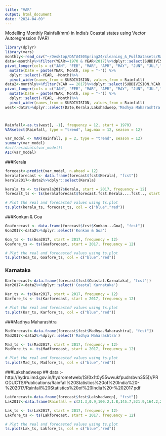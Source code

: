 ```yaml
---
title: "VAR"
output: html_document
date: "2024-04-09"
---
```

Modelling Monthly Rainfall(mm) in India's Coastal states using Vector Autoregression (VAR)
```r
library(dplyr)
library(vars)
monthly<-read_csv("~/Desktop/DATA450Spring24/cleaning_&_FullDatasets/Rainfall_Data_LL.csv")
data<-monthly%>%filter(YEAR>=1970 & YEAR<2017)%>%dplyr::select(SUBDIVISION,YEAR,JAN,FEB,MAR,APR,MAY,JUN,JUL,AUG,SEP,OCT,NOV,DEC)%>%
pivot_longer(cols = c("JAN", "FEB", "MAR", "APR", "MAY", "JUN", "JUL","AUG","SEP","OCT","NOV","DEC"),names_to = "Month", values_to = "Rainfall")%>%
  mutate(Date = paste(YEAR, Month, sep = "-")) %>%
  dplyr::select(-YEAR, -Month)%>%
  pivot_wider(names_from = SUBDIVISION, values_from = Rainfall)
data2<-monthly%>%filter(YEAR == 2017)%>%dplyr::select(SUBDIVISION,YEAR,JAN,FEB,MAR,APR,MAY,JUN,JUL,AUG,SEP,OCT,NOV,DEC)%>%
pivot_longer(cols = c("JAN", "FEB", "MAR", "APR", "MAY", "JUN", "JUL","AUG","SEP","OCT","NOV","DEC"),names_to = "Month", values_to = "Rainfall")%>%
  mutate(Date = paste(YEAR, Month, sep = "-")) %>%
  dplyr::select(-YEAR, -Month)%>%
  pivot_wider(names_from = SUBDIVISION, values_from = Rainfall)
west<-data%>%dplyr::select(Date,Kerala,Lakshadweep,'Madhya Maharashtra','Coastal Karnataka','Konkan & Goa')




```

```r
Rainfall<-as.ts(west[, -1], frequency = 12, start = 1970)
VARselect(Rainfall, type = "trend", lag.max = 12, season = 12)

```

```r
var_model <- VAR(Rainfall, p = 2, type = "trend", season = 12)
summary(var_model)
#acf(residuals(var_model))
AIC(var_model)
```
###Kerala
```r
forecast<-predict(var_model, n.ahead = 12)
keralaforecast <- data.frame(forecast$fcst$Kerala[, "fcst"])
kerala2017<-data2%>%dplyr::select(Kerala)
```

```r
kerala_ts <- ts(kerala2017$Kerala, start = 2017, frequency = 12)
forecast_ts <- ts(keralaforecast$forecast.fcst.Kerala....fcst.., start = 2017, frequency = 12)

# Plot the real and forecasted values using ts.plot
ts.plot(kerala_ts, forecast_ts, col = c("blue","red"))
```
###Konkan & Goa
```r
Goaforecast <- data.frame(forecast$fcst$Konkan...Goa[, "fcst"])
Goa2017<-data2%>%dplyr::select('Konkan & Goa')

```

```r
Goa_ts <- ts(Goa2017, start = 2017, frequency = 12)
Goafore_ts <- ts(Goaforecast, start = 2017, frequency = 12)

# Plot the real and forecasted values using ts.plot
ts.plot(Goa_ts, Goafore_ts, col = c("blue","red"))
```


### Karnataka 
```r
Karforecast<-data.frame(forecast$fcst$Coastal.Karnataka[, "fcst"])
Kar2017<-data2%>%dplyr::select('Coastal Karnataka')

```

```r
Kar_ts <- ts(Kar2017, start = 2017, frequency = 12)
Karfore_ts <- ts(Karforecast, start = 2017, frequency = 12)

# Plot the real and forecasted values using ts.plot
ts.plot(Kar_ts, Karfore_ts, col = c("blue","red"))
```

###Madhya Maharashtra

```r
Madforecast<-data.frame(forecast$fcst$Madhya.Maharashtra[, "fcst"])
Mad2017<-data2%>%dplyr::select('Madhya Maharashtra')

```

```r
Mad_ts <- ts(Mad2017, start = 2017, frequency = 12)
Madfore_ts <- ts(Madforecast, start = 2017, frequency = 12)

# Plot the real and forecasted values using ts.plot
ts.plot(Mad_ts, Madfore_ts, col = c("blue","red"))
```

###Lakshadweep
## data :- http://hydro.imd.gov.in/hydrometweb/(S(0x1t0y55wwukfpudrsbvn355))/PRODUCTS/Publications/Rainfall%20Statistics%20of%20India%20-%202017/Rainfall%20Statistics%20of%20India%20-%202017.pdf

```r
Lakforecast<-data.frame(forecast$fcst$Lakshadweep[, "fcst"])
Lak2017<-data.frame(Rainfall = c(21.3,0.9,100.2,1.8,145.7,521.9,164.2,206.2,216.0,137.1,63.5,160.1))

```

```r
Lak_ts <- ts(Lak2017, start = 2017, frequency = 12)
Lakfore_ts <- ts(Lakforecast, start = 2017, frequency = 12)

# Plot the real and forecasted values using ts.plot
ts.plot(Lak_ts, Lakfore_ts, col = c("blue","red"))
```


